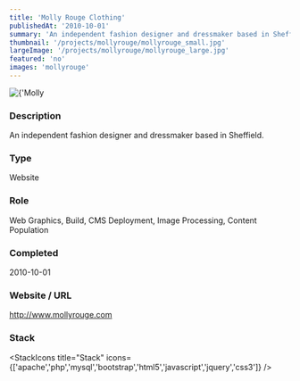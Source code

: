 ```yaml
---
title: 'Molly Rouge Clothing'
publishedAt: '2010-10-01'
summary: 'An independent fashion designer and dressmaker based in Sheffield.'
thumbnail: '/projects/mollyrouge/mollyrouge_small.jpg'
largeImage: '/projects/mollyrouge/mollyrouge_large.jpg'
featured: 'no'
images: 'mollyrouge'
---
```


<div className="relative w-full h-[400px] sm:h-[600px] md:h-[760px] lg:h-[920px]">
  <Image
    alt={'Molly Rouge Clothing'}
    src={'/projects/mollyrouge/mollyrouge.jpg'}
    sizes="(max-width: 640px) 100%, 100%"
    fill={true}
    priority
    style={{
      objectFit: 'contain'
    }}
  />
</div>

### Description

An independent fashion designer and dressmaker based in Sheffield.


### Type

Website

### Role

Web Graphics, Build, CMS Deployment, Image Processing, Content Population

### Completed
2010-10-01

### Website / URL
http://www.mollyrouge.com


### Stack

<StackIcons
  title="Stack"
  icons={['apache','php','mysql','bootstrap','html5','javascript','jquery','css3']}
  />
